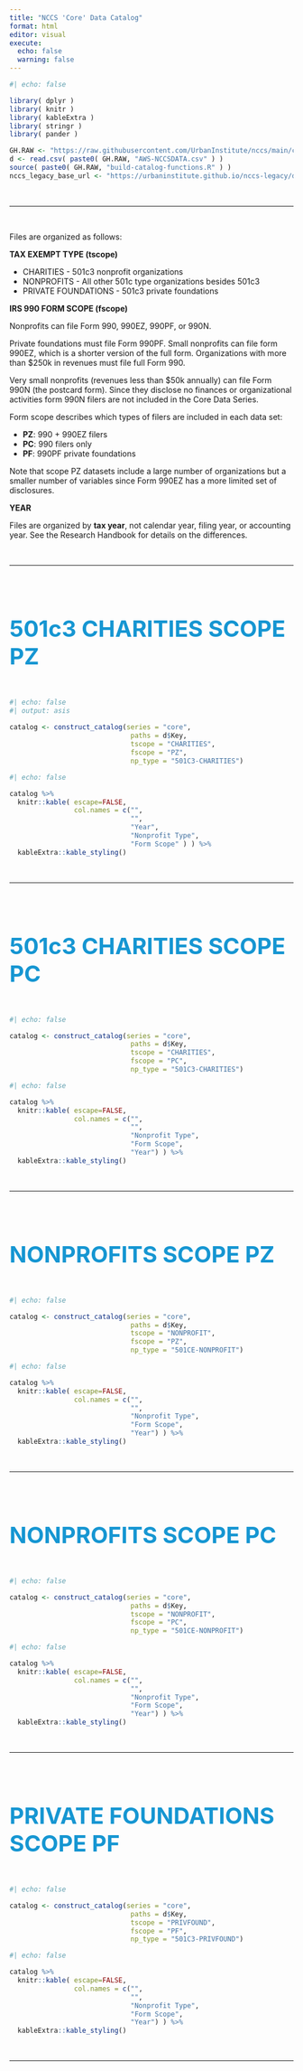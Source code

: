 ```yaml
---
title: "NCCS 'Core' Data Catalog"
format: html
editor: visual
execute: 
  echo: false
  warning: false
---
```


```r
#| echo: false

library( dplyr )
library( knitr )
library( kableExtra )
library( stringr )
library( pander )

GH.RAW <- "https://raw.githubusercontent.com/UrbanInstitute/nccs/main/catalogs/"
d <- read.csv( paste0( GH.RAW, "AWS-NCCSDATA.csv" ) )
source( paste0( GH.RAW, "build-catalog-functions.R" ) )
nccs_legacy_base_url <- "https://urbaninstitute.github.io/nccs-legacy/dictionary/core/core_archive_html/"
```

<br>

<hr>

<br>

Files are organized as follows:

**TAX EXEMPT TYPE (tscope)**

-   CHARITIES - 501c3 nonprofit organizations
-   NONPROFITS - All other 501c type organizations besides 501c3
-   PRIVATE FOUNDATIONS - 501c3 private foundations

**IRS 990 FORM SCOPE (fscope)**

Nonprofits can file Form 990, 990EZ, 990PF, or 990N.

Private foundations must file Form 990PF. Small nonprofits can file form 990EZ, which is a shorter version of the full form. Organizations with more than \$250k in revenues must file full Form 990.

Very small nonprofits (revenues less than \$50k annually) can file Form 990N (the postcard form). Since they disclose no finances or organizational activities form 990N filers are not included in the Core Data Series.

Form scope describes which types of filers are included in each data set:

-   **PZ**: 990 + 990EZ filers
-   **PC**: 990 filers only
-   **PF**: 990PF private foundations

Note that scope PZ datasets include a large number of organizations but a smaller number of variables since Form 990EZ has a more limited set of disclosures.

**YEAR**

Files are organized by **tax year**, not calendar year, filing year, or accounting year. See the Research Handbook for details on the differences.

<br>

<hr>

<br>

#### 501c3 CHARITIES SCOPE PZ

```r
#| echo: false
#| output: asis
 
catalog <- construct_catalog(series = "core",
                              paths = d$Key,
                              tscope = "CHARITIES",
                              fscope = "PZ",
                              np_type = "501C3-CHARITIES")
```

```r
#| echo: false

catalog %>%
  knitr::kable( escape=FALSE,
                col.names = c("", 
                              "",
                              "Year",
                              "Nonprofit Type",
                              "Form Scope" ) ) %>%
  kableExtra::kable_styling()
```

<br>

<hr>

<br>

#### 501c3 CHARITIES SCOPE PC

```r
#| echo: false

catalog <- construct_catalog(series = "core",
                              paths = d$Key,
                              tscope = "CHARITIES",
                              fscope = "PC",
                              np_type = "501C3-CHARITIES")
```

```r
#| echo: false

catalog %>%
  knitr::kable( escape=FALSE,
                col.names = c("",
                              "",
                              "Nonprofit Type",
                              "Form Scope",
                              "Year") ) %>%
  kableExtra::kable_styling()
```

<br>

<hr>

<br>

#### NONPROFITS SCOPE PZ

```r
#| echo: false

catalog <- construct_catalog(series = "core",
                              paths = d$Key,
                              tscope = "NONPROFIT",
                              fscope = "PZ",
                              np_type = "501CE-NONPROFIT")
```

```r
#| echo: false

catalog %>%
  knitr::kable( escape=FALSE,
                col.names = c("",
                              "",
                              "Nonprofit Type",
                              "Form Scope",
                              "Year") ) %>%
  kableExtra::kable_styling()
```

<br>

<hr>

<br>

#### NONPROFITS SCOPE PC

```r
#| echo: false

catalog <- construct_catalog(series = "core",
                              paths = d$Key,
                              tscope = "NONPROFIT",
                              fscope = "PC",
                              np_type = "501CE-NONPROFIT")

```

```r
#| echo: false

catalog %>%
  knitr::kable( escape=FALSE,
                col.names = c("",
                              "",
                              "Nonprofit Type",
                              "Form Scope",
                              "Year") ) %>%
  kableExtra::kable_styling()
```

<br>

<hr>

<br>

#### PRIVATE FOUNDATIONS SCOPE PF

```r
#| echo: false

catalog <- construct_catalog(series = "core",
                              paths = d$Key,
                              tscope = "PRIVFOUND",
                              fscope = "PF",
                              np_type = "501C3-PRIVFOUND")

```

```r
#| echo: false

catalog %>%
  knitr::kable( escape=FALSE,
                col.names = c("",
                              "",
                              "Nonprofit Type",
                              "Form Scope",
                              "Year") ) %>%
  kableExtra::kable_styling()
```

<br>

<hr>

<br>

```{=html}
<style>


h1.title {
 font-size: 60px;
 color: #0a4c6a;
}


h4, .h4 {
    font-size: 40px;
    color: #1696d2;
    margin-bottom: 50px;
}



.button {
  background-color: white;
  color:  #12719e;
  border: 2px solid  #12719e;   /* #008CBA; */
  padding: 5px 10px;
  text-align: center;
  text-decoration: none;
  display: inline-block;
  font-size: 14px;
  border-radius: 12px;
  width: 150px;
}
 
.button {
  transition-duration: 0.4s;
}

.button:hover {
  background-color: #1696d2; 
  color: white;
  border: 2px solid #12719e;
}


.button2 {
  background-color: white;
  color: #12719e;
  border: 2px solid #9d9d9d;   /* #008CBA; */
  padding: 5px 10px;
  text-align: center;
  text-decoration: none;
  display: inline-block;
  font-size: 14px;
  border-radius: 12px;
  width: 150px;
}

.button2 {
  transition-duration: 0.4s;
}

.button2:hover {
  background-color: #fff2cf; 
  color: #1696d2;
  font-weight: bold;
  border: 2px solid #1696d2;
}


.center {text-align: center;}

table td {
  vertical-align: middle;
}

blockquote {
    border-left: 4px solid #1696d2;
    margin-left: 10px;
    margin-inline-start: 0px;
    margin-inline-end: 0px;
    padding: 15px;
}

.button3 {
  background-color: #0a4c6a;
  color: white;
  border: 2px solid #0a4c6a;   
  text-align: center;
  text-decoration: none;
  display: inline-block;
  font-size: 16px;
  border-radius: 4px;
  width: 100px;
}
</style>
```
